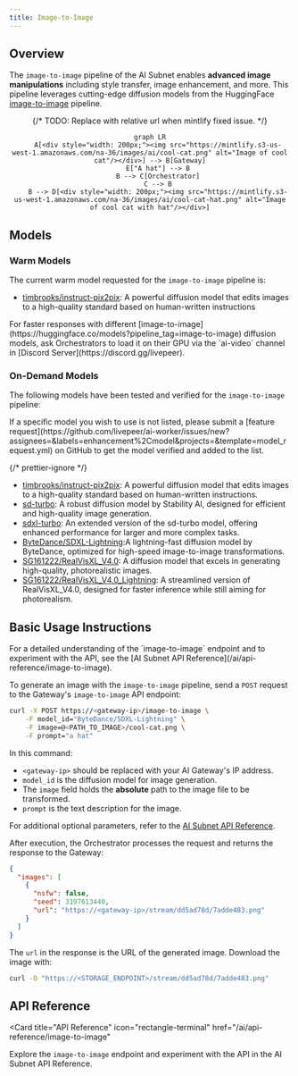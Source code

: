 ```yaml
---
title: Image-to-Image
---
```


## Overview

The `image-to-image` pipeline of the AI Subnet enables **advanced image
manipulations** including style transfer, image enhancement, and more. This
pipeline leverages cutting-edge diffusion models from the HuggingFace
[image-to-image](https://huggingface.co/models?pipeline_tag=image-to-image)
pipeline.

<div align="center">

{/* TODO: Replace with relative url when mintlify fixed issue. */}

```mermaid
graph LR
    A[<div style="width: 200px;"><img src="https://mintlify.s3-us-west-1.amazonaws.com/na-36/images/ai/cool-cat.png" alt="Image of cool cat"/></div>] --> B[Gateway]
    E["A hat"] --> B
    B --> C[Orchestrator]
    C --> B
    B --> D[<div style="width: 200px;"><img src="https://mintlify.s3-us-west-1.amazonaws.com/na-36/images/ai/cool-cat-hat.png" alt="Image of cool cat with hat"/></div>]
```

</div>

## Models

### Warm Models

The current warm model requested for the `image-to-image` pipeline is:

- [timbrooks/instruct-pix2pix](https://huggingface.co/timbrooks/instruct-pix2pix):
  A powerful diffusion model that edits images to a high-quality standard based
  on human-written instructions

<Tip>
  For faster responses with different
  [image-to-image](https://huggingface.co/models?pipeline_tag=image-to-image)
  diffusion models, ask Orchestrators to load it on their GPU via the `ai-video`
  channel in [Discord Server](https://discord.gg/livepeer).
</Tip>

### On-Demand Models

The following models have been tested and verified for the `image-to-image`
pipeline:

<Note>
  If a specific model you wish to use is not listed, please submit a [feature
  request](https://github.com/livepeer/ai-worker/issues/new?assignees=&labels=enhancement%2Cmodel&projects=&template=model_request.yml)
  on GitHub to get the model verified and added to the list.
</Note>

{/* prettier-ignore */}
<Accordion title="Tested and Verified Diffusion Models">
- [timbrooks/instruct-pix2pix](https://huggingface.co/timbrooks/instruct-pix2pix):
  A powerful diffusion model that edits images to a high-quality standard based
  on human-written instructions.
- [sd-turbo](https://huggingface.co/stabilityai/sd-turbo): A robust diffusion
  model by Stability AI, designed for efficient and high-quality image
  generation.
- [sdxl-turbo](https://huggingface.co/stabilityai/sdxl-turbo): An
  extended version of the sd-turbo model, offering enhanced performance for
  larger and more complex tasks.
- [ByteDance/SDXL-Lightning](https://huggingface.co/ByteDance/SDXL-Lightning):A
  lightning-fast diffusion model by ByteDance, optimized for high-speed
  image-to-image transformations.
- [SG161222/RealVisXL_V4.0](https://huggingface.co/SG161222/RealVisXL_V4.0): A
  diffusion model that excels in generating high-quality, photorealistic images.
- [SG161222/RealVisXL_V4.0_Lightning](https://huggingface.co/SG161222/RealVisXL_V4.0_Lightning):
  A streamlined version of RealVisXL_V4.0, designed for faster inference while
  still aiming for photorealism.
</Accordion>

## Basic Usage Instructions

<Tip>
  For a detailed understanding of the `image-to-image` endpoint and to
  experiment with the API, see the [AI Subnet API
  Reference](/ai/api-reference/image-to-image).
</Tip>

To generate an image with the `image-to-image` pipeline, send a `POST` request
to the Gateway's `image-to-image` API endpoint:

```bash
curl -X POST https://<gateway-ip>/image-to-image \
    -F model_id="ByteDance/SDXL-Lightning" \
    -F image=@<PATH_TO_IMAGE>/cool-cat.png \
    -F prompt="a hat"
```

In this command:

- `<gateway-ip>` should be replaced with your AI Gateway's IP address.
- `model_id` is the diffusion model for image generation.
- The `image` field holds the **absolute** path to the image file to be
  transformed.
- `prompt` is the text description for the image.

For additional optional parameters, refer to the
[AI Subnet API Reference](/ai/api-reference/image-to-image).

After execution, the Orchestrator processes the request and returns the response
to the Gateway:

```json
{
  "images": [
    {
      "nsfw": false,
      "seed": 3197613440,
      "url": "https://<gateway-ip>/stream/dd5ad78d/7adde483.png"
    }
  ]
}
```

The `url` in the response is the URL of the generated image. Download the image
with:

```bash
curl -O "https://<STORAGE_ENDPOINT>/stream/dd5ad78d/7adde483.png"
```

## API Reference

<Card
  title="API Reference"
  icon="rectangle-terminal"
  href="/ai/api-reference/image-to-image"
>
  Explore the `image-to-image` endpoint and experiment with the API in the AI
  Subnet API Reference.
</Card>
